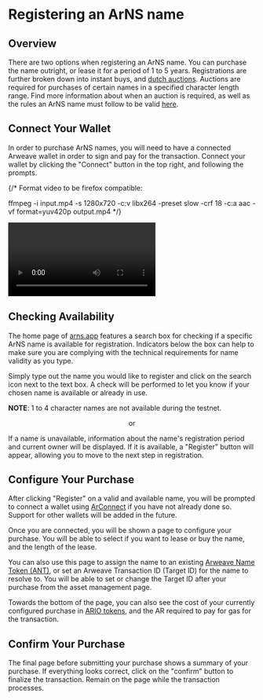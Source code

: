 # Registering an ArNS name

## Overview

There are two options when registering an ArNS name. You can purchase the name outright, or lease it for a period of 1 to 5 years. Registrations are further broken down into instant buys, and [dutch auctions](../../arns.md#bid-initiated-dutch-auctions-bida). Auctions are required for purchases of certain names in a specified character length range. Find more information about when an auction is required, as well as the rules an ArNS name must follow to be valid [here](../../arns.md#name-validation-rules).

## Connect Your Wallet

In order to purchase ArNS names, you will need to have a connected Arweave wallet in order to sign and pay for the transaction. Connect your wallet by clicking the "Connect" button in the top right, and following the prompts.

{/* Format video to be firefox compatible:

ffmpeg -i input.mp4 -s 1280x720 -c:v libx264 -preset slow -crf 18 -c:a aac -vf  format=yuv420p output.mp4 */}

<video className="amazingdiagram" controls>
  <source src="https://arweave.net/MXwdrI2yP_1v5NuuVDNIAvOSqPS6wXXTE_q__6_sKks" type="video/mp4"></source>
  Your browser does not support the video tag.
</video>

## Checking Availability

The home page of [arns.app](https://arns.app) features a search box for checking if a specific ArNS name is available for registration. Indicators below the box can help to make sure you are complying with the technical requirements for name validity as you type.

<Diagram className="amazingdiagram" src="https://arweave.net/vTTaBx_d5U-q0uxG7s8tzg0bFiQvjV0zG6wOBt5c5cc" />

Simply type out the name you would like to register and click on the search icon next to the text box. A check will be performed to let you know if your chosen name is available or already in use.

**NOTE**: 1 to 4 character names are not available during the testnet.

<Diagram className="amazingdiagram" src="https://arweave.net/83Xl3f7jvQIq54QQ1yJFLwiRGzhdD5Oa6ar1zrq3L3M" />

<center>or</center>

<Diagram className="amazingdiagram" src="https://arweave.net/97uZKgcpP-T1kmnq1xJa-N3cRCaync8QW0ROJLuJKBs" />

If a name is unavailable, information about the name's registration period and current owner will be displayed. If it is available, a "Register" button will appear, allowing you to move to the next step in registration.

## Configure Your Purchase

After clicking "Register" on a valid and available name, you will be prompted to connect a wallet using [ArConnect](https://www.arconnect.io/) if you have not already done so. Support for other wallets will be added in the future.

Once you are connected, you will be shown a page to configure your purchase. You will be able to select if you want to lease or buy the name, and the length of the lease. 

You can also use this page to assign the name to an existing [Arweave Name Token (ANT)](../../arns.md#arweave-name-token-ant), or set an Arweave Transaction ID (Target ID) for the name to resolve to. You will be able to set or change the Target ID after your purchase from the asset management page.

<Diagram className="amazingdiagram" src="https://arweave.net/7BTyrjnTlkAaj5aagMriNmx9UQZ3-JJ40ZMSB4yk9Bw" />

Towards the bottom of the page, you can also see the cost of your currently configured purchase in [ARIO tokens](../../token.md), and the AR required to pay for gas for the transaction.

## Confirm Your Purchase

The final page before submitting your purchase shows a summary of your purchase. If everything looks correct, click on the "confirm" button to finalize the transaction. Remain on the page while the transaction processes.

<Diagram className="amazingdiagram" src="https://arweave.net/OClFaapMRPeGNiNk0yp5crzKXfZQAfEd2_ltzSE_3mw" />

<br/>

<Diagram className="amazingdiagram" src="https://arweave.net/cCtuqx23CnvXuyO4d4xnIR8MJjRvDmeAWICqiBnvD4s" />


